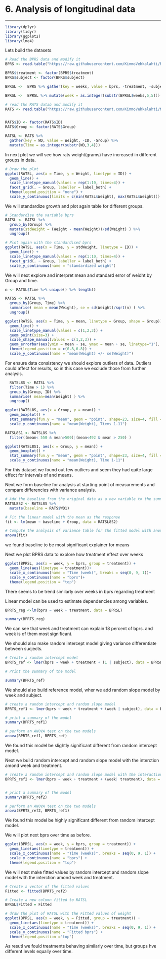 # 6. Analysis of longitudinal data

---

```R
library(dplyr)
library(tidyr)
library(ggplot2)
library(lme4)
```

Lets build the datasets

```R

# Read the BPRS data and modify it
BPRS <- read.table("https://raw.githubusercontent.com/KimmoVehkalahti/MABS/master/Examples/data/BPRS.txt", sep  =" ", header = T)

BPRS$treatment <- factor(BPRS$treatment)
BPRS$subject <- factor(BPRS$subject)

BPRSL <-  BPRS %>% gather(key = weeks, value = bprs, -treatment, -subject)

BPRSL <-  BPRSL %>% mutate(week = as.integer(substr(BPRSL$weeks,5,5)))

# read the RATS datab and modify it
RATS <- read.table("https://raw.githubusercontent.com/KimmoVehkalahti/MABS/master/Examples/data/rats.txt", header = TRUE, sep = '\t')


RATS$ID <- factor(RATS$ID)
RATS$Group <- factor(RATS$Group)

RATSL <- RATS %>%
  gather(key = WD, value = Weight, -ID, -Group) %>%
  mutate(Time = as.integer(substr(WD,3,4))) 

```

In next plot we will see how rats weight(grams) have increased in different groups in data.

```R


# Draw the plot
ggplot(RATSL, aes(x = Time, y = Weight, linetype = ID)) +
  geom_line() +
  scale_linetype_manual(values = rep(1:10, times=4)) +
  facet_grid(. ~ Group, labeller = label_both) +
  theme(legend.position = "none") + 
  scale_y_continuous(limits = c(min(RATSL$Weight), max(RATSL$Weight)))

```

We will standardize growth and plot again table for different groups.

```R

# Standardise the variable bprs
RATSL <- RATSL %>%
  group_by(Group) %>%
  mutate(stdWeight = (Weight - mean(Weight))/sd(Weight) ) %>%
  ungroup()

# Plot again with the standardised bprs
ggplot(RATSL, aes(x = Time, y = stdWeight, linetype = ID)) +
  geom_line() +
  scale_linetype_manual(values = rep(1:10, times=4)) +
  facet_grid(. ~ Group, labeller = label_both) +
  scale_y_continuous(name = "standardized weight")

```

We will next explore and interpret mean and standard error of weidht by Group and time.

```R
n <- RATSL$Time %>% unique() %>% length()

RATSS <- RATSL %>%
  group_by(Group, Time) %>%
  summarise( mean = mean(Weight), se = sd(Weight)/sqrt(n) ) %>%
  ungroup()

ggplot(RATSS, aes(x = Time, y = mean, linetype = Group, shape = Group)) +
  geom_line() +
  scale_linetype_manual(values = c(1,2,3)) +
  geom_point(size=3) +
  scale_shape_manual(values = c(1,2,3)) +
  geom_errorbar(aes(ymin = mean - se, ymax = mean + se, linetype="1"), width=0.3) +
  theme(legend.position = c(0.8,0.8)) +
  scale_y_continuous(name = "mean(Weight) +/- se(Weight)")

```

For ensure data consistency we should explore outliers of data. Outliers could affect for results, so in this case we exclude those from further analysis.

```R
  RATSL8S <- RATSL %>%
  filter(Time > 1) %>%
  group_by(Group, ID) %>%
  summarise( mean=mean(Weight) ) %>%
  ungroup()

ggplot(RATSL8S, aes(x = Group, y = mean)) +
  geom_boxplot() +
  stat_summary(fun.y = "mean", geom = "point", shape=23, size=4, fill = "white") +
  scale_y_continuous(name = "mean(Weight), Tiems 1-11")

RATSL8S1 <- RATSL8S %>%
  filter((mean< 550 & mean>500)|(mean<492 & mean > 250) ) 

ggplot(RATSL8S1, aes(x = Group, y = mean)) +
  geom_boxplot() +
  stat_summary(fun.y = "mean", geom = "point", shape=23, size=4, fill = "white") +
  scale_y_continuous(name = "mean(Weight), Time 1-11")


```
For this dataset we found out few outliers and seem they had quite large effect for intervals of and means.

Next we form baseline for analysis at starting point of measurements and compare differencies with variance analysis.

```R

# Add the baseline from the original data as a new variable to the summary data
RATSL8S2 <- RATSL8S %>%
  mutate(baseline = RATS$WD1)

# Fit the linear model with the mean as the response 
fit <- lm(mean ~ baseline + Group, data = RATSL8S2)

# Compute the analysis of variance table for the fitted model with anova()
anova(fit)

```

we found baseline to be most significant explainer for means

Nest we plot BPRS data to explore how treatment effect over weeks
```R
ggplot(BPRSL, aes(x = week, y = bprs, group = treatment)) +
  geom_line(aes(linetype = treatment))+
  scale_x_continuous(name = "Time (week)", breaks = seq(0, 9, 1))+
  scale_y_continuous(name = "bprs")+
  theme(legend.position = "top")

```

There seems to be trend similarly over weeks in bprs regarding treatment

Linear model can be used to estimate dependencies among variables.

```R

BPRTS_reg <-lm(bprs ~ week + treatment, data = BPRSL)

summary(BPRTS_reg)


```
We can see that week and treatment can explain 18 percent of bprs. and week is of them most significant.

We should also make random intercept model giving variance differentiate between sucjects.

```R

# Create a random intercept model
BPRTS_ref <- lmer(bprs ~ week + treatment + (1 | subject), data = BPRSL, REML = FALSE)

# Print the summary of the model

summary(BPRTS_ref)

```

We should also build reference model, wher we add random slope model by week and subject.

```R

# create a random intercept and random slope model
BPRTS_ref1 <- lmer(bprs ~ week + treatment + (week | subject), data = BPRSL, REML = FALSE)

# print a summary of the model
summary(BPRTS_ref1)

# perform an ANOVA test on the two models
anova(BPRTS_ref1, BPRTS_ref)

```
We found this model be slightly significant different from random intercept model.

Next we build random intercept and random slope model with the interction amond week and treatment.

```R

# create a random intercept and random slope model with the interaction
BPRTS_ref2 <- lmer(bprs ~ week + treatment + (week| treatment), data = BPRSL, REML = FALSE)


# print a summary of the model
summary(BPRTS_ref2)

# perform an ANOVA test on the two models
anova(BPRTS_ref2, BPRTS_ref1)

```
We found this model be highly significant different from random intercept model.

We will plot next bprs over time as before.

```R
ggplot(BPRSL, aes(x = week, y = bprs, group = treatment)) +
  geom_line(aes(linetype = treatment)) +
  scale_x_continuous(name = "Time (weeks)", breaks = seq(0, 9, 1)) +
  scale_y_continuous(name = "bprs") +
  theme(legend.position = "top")
```
We will next make fitted values by random intercept and random slope model with the interction amond week and treatment.

```R
# Create a vector of the fitted values
Fitted <- fitted(BPRTS_ref2)

# Create a new column fitted to RATSL
BPRSL$Fitted = Fitted

# draw the plot of RATSL with the Fitted values of weight
ggplot(BPRSL, aes(x = week, y = Fitted, group = treatment)) +
  geom_line(aes(linetype = treatment)) +
  scale_x_continuous(name = "Time (weeks)", breaks = seq(0, 9, 1)) +
  scale_y_continuous(name = "Fitted bprs") +
  theme(legend.position ="top") 
```

As resutl we fould treatments behaving similarly over time, but groups hve different levels equally over time.